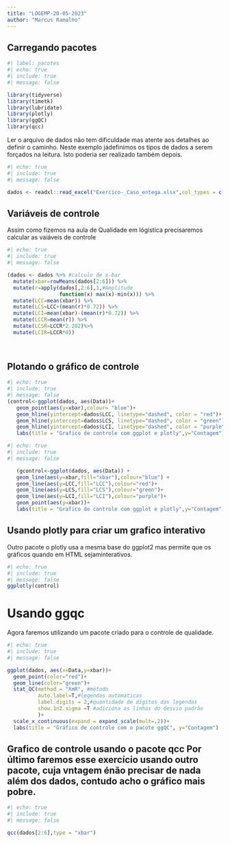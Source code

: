 ---
title: "LOGEMP-20-05-2023"
author: "Marcus Ramalho"
---

## Carregando pacotes

```{r}
#| label: pacotes
#| echo: true
#| include: true
#| message: false 

library(tidyverse)
library(timetk)
library(lubridate)
library(plotly)
library(ggQC)
library(qcc)
```

Ler o arquivo de dados não tem dificuldade mas atente aos detalhes ao definir o caminho. Neste exemplo jádefinimos os tipos de dados a serem forçados na leitura. Isto poderia ser realizado também depois.

```{r}
#| echo: true
#| include: true
#| message: false 

dados <- readxl::read_excel("Exercico-_Caso_entega.xlsx",col_types = c("date","numeric","numeric","numeric","numeric","numeric"))
```

## Variáveis de controle

Assim como fizemos na aula de Qualidade em lógistica precisaremos calcular as vaiáveis de controle 

```{r}
#| echo: true
#| include: true
#| message: false 

(dados <- dados %>% #calculo de x-bar
  mutate(xbar=rowMeans(dados[2:6])) %>% 
  mutate(r=apply(dados[,2:6],1,#Amplitude
                 function(x) max(x)-min(x))) %>% 
  mutate(LCC=mean(xbar)) %>% 
  mutate(LCS=LCC+(mean(r)*0.72)) %>% 
  mutate(LCI=mean(xbar)-(mean(r)*0.72)) %>%
  mutate(LCCR=mean(r)) %>%
  mutate(LCSR=LCCR*2.282)%>%
  mutate(LCIR=LCCR*0))
  
  
```

## Plotando o gráfico de controle

```{r}
#| echo: true
#| include: true
#| message: false 
(control<-ggplot(dados, aes(Data))+
   geom_point(aes(y=xbar),colour= "blue")+
   geom_hline(yintercept=dados$LCC, linetype="dashed", color = "red")+
   geom_hline(yintercept=dados$LCS, linetype="dashed", color = "green")+
   geom_hline(yintercept=dados$LCI, linetype="dashed", color = "purple")+
   labs(title = "Grafico de controle com ggplot e plotly",y="Contagem"))
```
```{r}
#| echo: true
#| include: true
#| message: false 

   (gcontrol<-ggplot(dados, aes(Data)) +
   geom_line(aes(y=xbar,fill="xbar"),colour="blue") +
   geom_line(aes(y=LCC,fill="LCC"),colour="red")+
   geom_line(aes(y=LCS,fill="LCS"),colour="green")+
   geom_line(aes(y=LCI,fill="LCI"),colour="purple")+
   geom_point(aes(y=xbar))+
   labs(title = "Grafico de controle com ggplot e plotly",y="Contagem"))
```

## Usando plotly para criar um grafico interativo

Outro pacote o plotly usa a mesma base do ggplot2 mas permite que os gráficos quando em HTML sejaminterativos.

```{r}
#| echo: true
#| include: true
#| message: false 
ggplotly(control)
```

# Usando ggqc

Agora faremos utilizando um pacote criado para o controle de qualidade.

```{r}
#| echo: true
#| include: true
#| message: false 

ggplot(dados, aes(x=Data,y=xbar))+
  geom_point(color="red")+
  geom_line(color="green")+
  stat_QC(method = "XmR", #método
          auto.label=T,#legendas automaticas
          label.digits = 2,#quantidade de dígitos das legendas
          show.1n2.sigma =T #adiciona as linhas do desvio padrão
          )+
  scale_x_continuous(expand = expand_scale(mult=.2))+
  labs(title = "Gráfico de controle com o pacote ggQC", y="Contagem")
```
## Grafico de controle usando o pacote qcc Por último faremos esse exercício usando outro pacote, cuja vntagem énão precisar de nada além dos dados, contudo acho o gráfico mais pobre.

```{r}
#| echo: true
#| include: true
#| message: false 

qcc(dados[2:6],type = "xbar")
```

